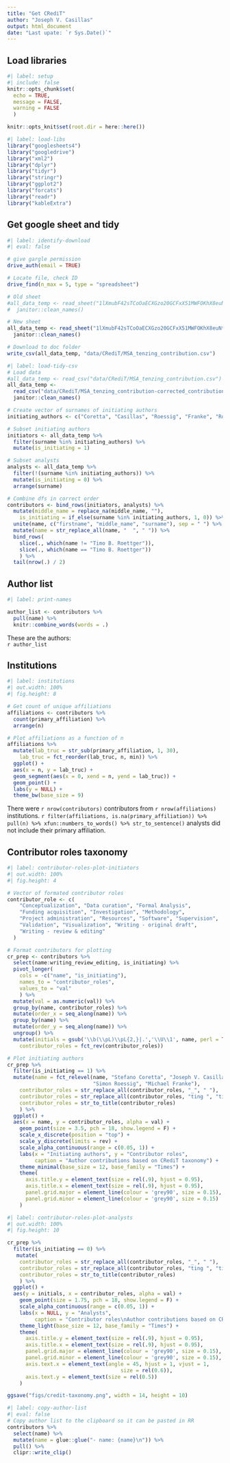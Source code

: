 ```yaml
---
title: "Get CRediT"
author: "Joseph V. Casillas"
output: html_document
date: "Last upate: `r Sys.Date()`"
---
```


## Load libraries

```r
#| label: setup
#| include: false
knitr::opts_chunk$set(
  echo = TRUE, 
  message = FALSE, 
  warning = FALSE
  )

knitr::opts_knit$set(root.dir = here::here())
```

```r
#| label: load-libs
library("googlesheets4")
library("googledrive")
library("xml2")
library("dplyr")
library("tidyr")
library("stringr")
library("ggplot2")
library("forcats")
library("readr")
library("kableExtra")
```

## Get google sheet and tidy

```r
#| label: identify-download
#| eval: false

# give gargle permission
drive_auth(email = TRUE)

# Locate file, check ID
drive_find(n_max = 5, type = "spreadsheet")

# Old sheet
#all_data_temp <- read_sheet("1lXmubF42sTCoOaECXGzo20GCFxX51MWFOKhX8euNtuA") %>% 
#  janitor::clean_names()

# New sheet
all_data_temp <- read_sheet("1lXmubF42sTCoOaECXGzo20GCFxX51MWFOKhX8euNtuA") %>% 
  janitor::clean_names()

# Download to doc folder
write_csv(all_data_temp, "data/CRediT/MSA_tenzing_contribution.csv")
```



```r
#| label: load-tidy-csv
# Load data
#all_data_temp <- read_csv("data/CRediT/MSA_tenzing_contribution.csv")
all_data_temp <- 
  read_csv("data/CRediT/MSA_tenzing_contribution-corrected_contributions.csv") %>% 
  janitor::clean_names()

# Create vector of surnames of initiating authors
initiating_authors <- c("Coretta", "Casillas", "Roessig", "Franke", "Roettger")

# Subset initiating authors
initiators <- all_data_temp %>% 
  filter(surname %in% initiating_authors) %>% 
  mutate(is_initiating = 1)

# Subset analysts
analysts <- all_data_temp %>% 
  filter(!(surname %in% initiating_authors)) %>% 
  mutate(is_initiating = 0) %>% 
  arrange(surname)

# Combine dfs in correct order
contributors <- bind_rows(initiators, analysts) %>% 
  mutate(middle_name = replace_na(middle_name, ""),
    is_initiating = if_else(surname %in% initiating_authors, 1, 0)) %>% 
  unite(name, c("firstname", "middle_name", "surname"), sep = " ") %>% 
  mutate(name = str_replace_all(name, "  ", " ")) %>% 
  bind_rows(
    slice(., which(name != "Timo B. Roettger")), 
    slice(., which(name == "Timo B. Roettger"))
    ) %>%
  tail(nrow(.) / 2)

```



## Author list

```r
#| label: print-names

author_list <- contributors %>% 
  pull(name) %>% 
  knitr::combine_words(words = .)
```

These are the authors:  
`r author_list`


## Institutions

```r
#| label: institutions
#| out.width: 100%
#| fig.height: 8

# Get count of unique affiliations
affiliations <- contributors %>% 
  count(primary_affiliation) %>% 
  arrange(n) 

# Plot affiliations as a function of n
affiliations %>% 
  mutate(lab_truc = str_sub(primary_affiliation, 1, 30),
    lab_truc = fct_reorder(lab_truc, n, min)) %>% 
  ggplot() + 
  aes(x = n, y = lab_truc) + 
  geom_segment(aes(x = 0, xend = n, yend = lab_truc)) + 
  geom_point() + 
  labs(y = NULL) + 
  theme_bw(base_size = 9)
```

There were `r nrow(contributors)` contributors from `r nrow(affiliations)` institutions. 
`r filter(affiliations, is.na(primary_affiliation)) %>% pull(n) %>% xfun::numbers_to_words() %>% str_to_sentence()` analysts did not include their primary affiliation. 

## Contributor roles taxonomy

```r
#| label: contributor-roles-plot-initiators
#| out.width: 100%
#| fig.height: 4

# Vector of formated contributor roles
contributor_role <- c(
    "Conceptualization", "Data curation", "Formal Analysis",
    "Funding acquisition", "Investigation", "Methodology",
    "Project administration", "Resources", "Software", "Supervision",
    "Validation", "Visualization", "Writing - original draft",
    "Writing - review & editing"
  )

# Format contributors for plotting
cr_prep <- contributors %>% 
  select(name:writing_review_editing, is_initiating) %>% 
  pivot_longer(
    cols = -c("name", "is_initiating"), 
    names_to = "contributor_roles", 
    values_to = "val"
    ) %>% 
  mutate(val = as.numeric(val)) %>% 
  group_by(name, contributor_roles) %>% 
  mutate(order_x = seq_along(name)) %>% 
  group_by(name) %>% 
  mutate(order_y = seq_along(name)) %>% 
  ungroup() %>% 
  mutate(initials = gsub('\\b(\\pL)\\pL{2,}|.','\\U\\1', name, perl = TRUE), 
    contributor_roles = fct_rev(contributor_roles))

# Plot initiating authors
cr_prep %>% 
  filter(is_initiating == 1) %>% 
  mutate(name = fct_relevel(name, "Stefano Coretta", "Joseph V. Casillas", 
                            "Simon Roessig", "Michael Franke"), 
    contributor_roles = str_replace_all(contributor_roles, "_", " "), 
    contributor_roles = str_replace_all(contributor_roles, "ting ", "ting - "), 
    contributor_roles = str_to_title(contributor_roles)
    ) %>% 
  ggplot() +
  aes(x = name, y = contributor_roles, alpha = val) +
    geom_point(size = 3.5, pch = 18, show.legend = F) +
    scale_x_discrete(position = "top") + 
    scale_y_discrete(limits = rev) + 
    scale_alpha_continuous(range = c(0.05, 1)) +
    labs(x = "Initiating authors", y = "Contributor roles",
         caption = "Author contributions based on CRediT taxonomy") +
    theme_minimal(base_size = 12, base_family = "Times") +
    theme(
      axis.title.y = element_text(size = rel(.9), hjust = 0.95),
      axis.title.x = element_text(size = rel(.9), hjust = 0.95),
      panel.grid.major = element_line(colour = 'grey90', size = 0.15),
      panel.grid.minor = element_line(colour = 'grey90', size = 0.15)
    )

```



```r
#| label: contributor-roles-plot-analysts
#| out.width: 100%
#| fig.height: 10

cr_prep %>% 
  filter(is_initiating == 0) %>% 
   mutate(
    contributor_roles = str_replace_all(contributor_roles, "_", " "), 
    contributor_roles = str_replace_all(contributor_roles, "ting ", "ting - "), 
    contributor_roles = str_to_title(contributor_roles)
    ) %>% 
  ggplot() +
  aes(y = initials, x = contributor_roles, alpha = val) +
    geom_point(size = 1.75, pch = 18, show.legend = F) +
    scale_alpha_continuous(range = c(0.05, 1)) +
    labs(x = NULL, y = "Analysts",
         caption = "Contributor roles\nAuthor contributions based on CRediT taxonomy") +
    theme_light(base_size = 12, base_family = "Times") +
    theme(
      axis.title.y = element_text(size = rel(.9), hjust = 0.95),
      axis.title.x = element_text(size = rel(.9), hjust = 0.95),
      panel.grid.major = element_line(colour = 'grey90', size = 0.15),
      panel.grid.minor = element_line(colour = 'grey90', size = 0.15), 
      axis.text.x = element_text(angle = 45, hjust = 1, vjust = 1, 
                                     size = rel(0.6)), 
      axis.text.y = element_text(size = rel(0.5))
    )

ggsave("figs/credit-taxonomy.png", width = 14, height = 10)
```





```r
#| label: copy-author-list
#| eval: false
# Copy author list to the clipboard so it can be pasted in RR
contributors %>% 
  select(name) %>% 
  mutate(name = glue::glue("- name: {name}\n")) %>% 
  pull() %>% 
  clipr::write_clip() 
```
